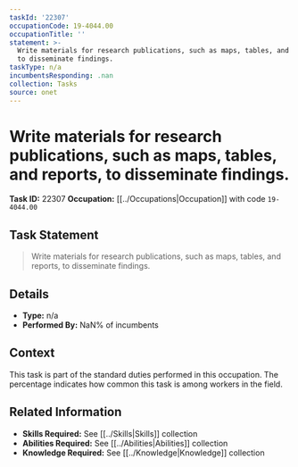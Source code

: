 ```yaml
---
taskId: '22307'
occupationCode: 19-4044.00
occupationTitle: ''
statement: >-
  Write materials for research publications, such as maps, tables, and reports,
  to disseminate findings.
taskType: n/a
incumbentsResponding: .nan
collection: Tasks
source: onet
---
```

# Write materials for research publications, such as maps, tables, and reports, to disseminate findings.

**Task ID:** 22307
**Occupation:** [[../Occupations|Occupation]] with code `19-4044.00`

## Task Statement

> Write materials for research publications, such as maps, tables, and reports, to disseminate findings.

## Details

- **Type:** n/a
- **Performed By:** NaN% of incumbents

## Context

This task is part of the standard duties performed in this occupation. The percentage indicates how common this task is among workers in the field.

## Related Information

- **Skills Required:** See [[../Skills|Skills]] collection
- **Abilities Required:** See [[../Abilities|Abilities]] collection
- **Knowledge Required:** See [[../Knowledge|Knowledge]] collection
